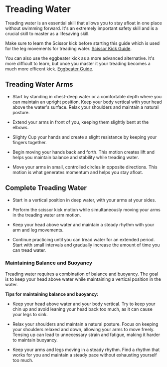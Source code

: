 # Treading Water

Treading water is an essential skill that allows you to stay afloat in one place without swimming forward. It's an extremely important safety skill and is a crucial skill to master as a lifesaving skill.

Make sure to learn the Scissor kick before starting this guide which is used for the leg movements for treading water. [Scissor Kick Guide](../../../guide/basicskills/scissorkick.mdx).

You can also use the eggbeater kick as a more advanced alternative. It's more difficult to learn, but once you master it your treading becomes a much more efficent kick. [Eggbeater Guide](../../../guide/advancedskills/eggbeater.mdx).

## Treading Water Arms

- Start by standing in chest-deep water or a comfortable depth where you can maintain an upright position. Keep your body vertical with your head above the water's surface. Relax your shoulders and maintain a natural posture.

- Extend your arms in front of you, keeping them slightly bent at the elbows. 

- Slighty Cup your hands and create a slight resistance by keeping your fingers together. 

- Begin moving your hands back and forth. This motion creates lift and helps you maintain balance and stability while treading water.

- Move your arms in small, controlled circles in opposite directions. This motion is what generates momentum and helps you stay afloat.

## Complete Treading Water

- Start in a vertical position in deep water, with your arms at your sides.

- Perform the scissor kick motion while simultaneously moving your arms in the treading water arm motion.

- Keep your head above water and maintain a steady rhythm with your arm and leg movements.

- Continue practicing until you can tread water for an extended period. Start with small intervals and gradually increase the amount of time you can tread water.

### Maintaining Balance and Buoyancy

Treading water requires a combination of balance and buoyancy. The goal is to keep your head above water while maintaining a vertical position in the water.

**Tips for maintaining balance and buoyancy:**

- Keep your head above water and your body vertical. Try to keep your chin up and avoid leaning your head back too much, as it can cause your legs to sink.

- Relax your shoulders and maintain a natural posture. Focus on keeping your shoulders relaxed and down, allowing your arms to move freely. Tensing up can lead to unnecessary strain and fatigue, making it harder to maintain buoyancy.

- Keep your arms and legs moving in a steady rhythm. Find a rhythm that works for you and maintain a steady pace without exhausting yourself too much.


